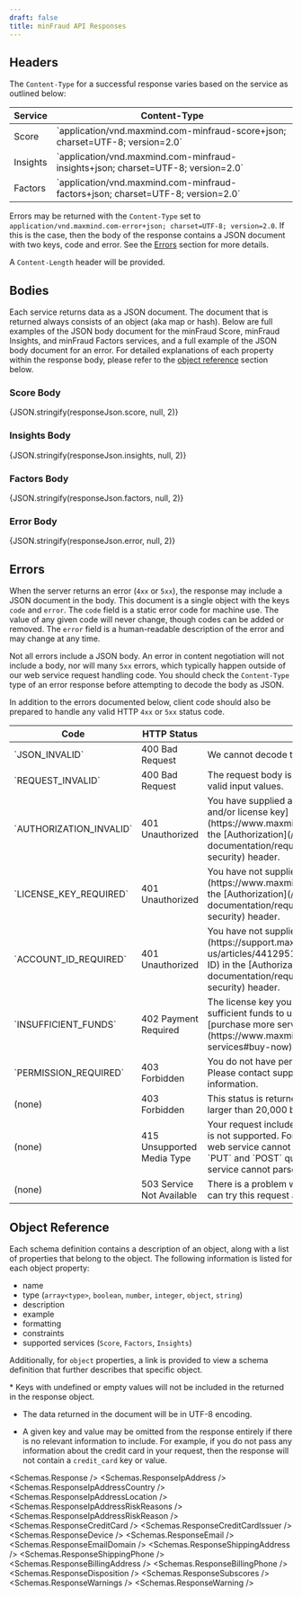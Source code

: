 ```yaml
---
draft: false
title: minFraud API Responses
---
```



## Headers

The `Content-Type` for a successful response varies based on the service as
outlined below:

<table>
  <thead>
    <tr>
      <th>Service</th>
      <th>Content-Type</th>
    </tr>
  </thead>
  <tbody>
    <tr>
      <td>
        Score
      </td>
      <td>
        `application/vnd.maxmind.com-minfraud-score+json; charset=UTF-8; version=2.0`
      </td>
    </tr>
    <tr>
      <td>
        Insights
      </td>
      <td>
        `application/vnd.maxmind.com-minfraud-insights+json; charset=UTF-8; version=2.0`
      </td>
    </tr>
    <tr>
      <td>
        Factors
      </td>
      <td>
        `application/vnd.maxmind.com-minfraud-factors+json; charset=UTF-8; version=2.0`
      </td>
    </tr>
  </tbody>
</table>

Errors may be returned with the `Content-Type` set to
`application/vnd.maxmind.com-error+json; charset=UTF-8; version=2.0`. If this is
the case, then the body of the response contains a JSON document with two keys,
code and error. See the [Errors](/minfraud/api-documentation/responses/#errors)
section for more details.

A `Content-Length` header will be provided.

## Bodies

Each service returns data as a JSON document. The document that is returned
always consists of an object (aka map or hash). Below are full examples of the
JSON body document for the minFraud Score, minFraud Insights, and minFraud
Factors services, and a full example of the JSON body document for an error. For
detailed explanations of each property within the response body, please refer to
the [object reference](#object-reference) section below.

### Score Body

<Example language="json">
  {JSON.stringify(responseJson.score, null, 2)}
</Example>

### Insights Body

<Example language="json">
  {JSON.stringify(responseJson.insights, null, 2)}
</Example>

### Factors Body

<Example language="json">
  {JSON.stringify(responseJson.factors, null, 2)}
</Example>

### Error Body

<Example language="json">
  {JSON.stringify(responseJson.error, null, 2)}
</Example>

## Errors

When the server returns an error (`4xx` or `5xx`), the response may include a
JSON document in the body. This document is a single object with the keys `code`
and `error`. The `code` field is a static error code for machine use. The value
of any given code will never change, though codes can be added or removed. The
`error` field is a human-readable description of the error and may change at any
time.

Not all errors include a JSON body. An error in content negotiation will not
include a body, nor will many `5xx` errors, which typically happen outside of
our web service request handling code. You should check the `Content-Type` type
of an error response before attempting to decode the body as JSON.

In addition to the errors documented below, client code should also be prepared
to handle any valid HTTP `4xx` or `5xx` status code.

<table>
  <thead>
    <tr>
      <th>Code</th>
      <th>HTTP Status</th>
      <th>Description</th>
    </tr>
  </thead>
  <tbody>
    <tr>
      <td>`JSON_INVALID`</td>
      <td>400 Bad Request</td>
      <td>We cannot decode the body as a JSON object.</td>
    </tr>
    <tr>
      <td>`REQUEST_INVALID`</td>
      <td>400 Bad Request</td>
      <td>
        The request body is valid JSON but contains no valid input values.
      </td>
    </tr>
    <tr>
      <td>`AUTHORIZATION_INVALID`</td>
      <td>401 Unauthorized</td>
      <td>
        You have supplied an invalid [MaxMind account ID and/or license key](https://www.maxmind.com/en/my_license_key)
        in the [Authorization](/minfraud/api-documentation/requests#authorization-and-security)
        header.
      </td>
    </tr>
    <tr>
      <td>`LICENSE_KEY_REQUIRED`</td>
      <td>401 Unauthorized</td>
      <td>
        You have not supplied a [MaxMind license key](https://www.maxmind.com/en/my_license_key)
        in the [Authorization](/minfraud/api-documentation/requests#authorization-and-security)
        header.
      </td>
    </tr>
    <tr>
      <td>`ACCOUNT_ID_REQUIRED`</td>
      <td>401 Unauthorized</td>
      <td>
        You have not supplied a [MaxMind account ID](https://support.maxmind.com/hc/en-us/articles/4412951066779-Find-my-Account-ID)
        in the [Authorization](/minfraud/api-documentation/requests#authorization-and-security)
        header.
      </td>
    </tr>
    <tr>
      <td>`INSUFFICIENT_FUNDS`</td>
      <td>402 Payment Required</td>
      <td>
        The license key you have provided does not have sufficient funds to use
        this service. Please [purchase more service credits](https://www.maxmind.com/en/solutions/minfraud-services#buy-now).
      </td>
    </tr>
    <tr>
      <td>`PERMISSION_REQUIRED`</td>
      <td>403 Forbidden</td>
      <td>
        You do not have permission to use the service. Please contact
        support@maxmind.com for more information.
      </td>
    </tr>
    <tr>
      <td>(none)</td>
      <td>403 Forbidden</td>
      <td>
        This status is returned when the request body is larger than 20,000
        bytes.
      </td>
    </tr>
    <tr>
      <td>(none)</td>
      <td>415 Unsupported Media Type</td>
      <td>
        Your request included a `Content-Type` header that is not supported. For
        `GET` requests, this means the web service cannot return content of that
        type. For `PUT` and `POST` queries, this means the web service cannot
        parse a request body of that type.
      </td>
    </tr>
    <tr>
      <td>(none)</td>
      <td>503 Service Not Available</td>
      <td>
        There is a problem with the web service server. You can try this request
        again later.
      </td>
    </tr>
  </tbody>
</table>

## Object Reference

Each schema definition contains a description of an object, along with a list of
properties that belong to the object. The following information is listed for
each object property:

- name
- type (`array<type>`, `boolean`, `number`, `integer`, `object`, `string`)
- description
- example
- formatting
- constraints
- supported services (`Score`, `Factors`, `Insights`)

Additionally, for `object` properties, a link is provided to view a schema
definition that further describes that specific object.

<Alert type="info">
* Keys with undefined or empty values will not be included in the returned
  in the response object.

- The data returned in the document will be in UTF-8 encoding.

- A given key and value may be omitted from the response entirely if there is no
  relevant information to include. For example, if you do not pass any
  information about the credit card in your request, then the response will not
  contain a `credit_card` key or value.
  </Alert>

<Schemas.Response />
<Schemas.ResponseIpAddress />
<Schemas.ResponseIpAddressCountry />
<Schemas.ResponseIpAddressLocation />
<Schemas.ResponseIpAddressRiskReasons />
<Schemas.ResponseIpAddressRiskReason />
<Schemas.ResponseCreditCard />
<Schemas.ResponseCreditCardIssuer />
<Schemas.ResponseDevice />
<Schemas.ResponseEmail />
<Schemas.ResponseEmailDomain />
<Schemas.ResponseShippingAddress />
<Schemas.ResponseShippingPhone />
<Schemas.ResponseBillingAddress />
<Schemas.ResponseBillingPhone />
<Schemas.ResponseDisposition />
<Schemas.ResponseSubscores />
<Schemas.ResponseWarnings />
<Schemas.ResponseWarning />
